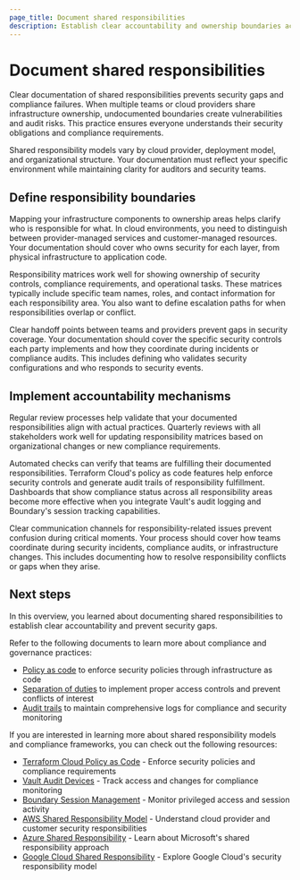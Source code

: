 ```yaml
---
page_title: Document shared responsibilities
description: Establish clear accountability and ownership boundaries across your infrastructure and application stack.
---
```


# Document shared responsibilities

Clear documentation of shared responsibilities prevents security gaps and compliance failures. When multiple teams or cloud providers share infrastructure ownership, undocumented boundaries create vulnerabilities and audit risks. This practice ensures everyone understands their security obligations and compliance requirements.

Shared responsibility models vary by cloud provider, deployment model, and organizational structure. Your documentation must reflect your specific environment while maintaining clarity for auditors and security teams.

## Define responsibility boundaries

Mapping your infrastructure components to ownership areas helps clarify who is responsible for what. In cloud environments, you need to distinguish between provider-managed services and customer-managed resources. Your documentation should cover who owns security for each layer, from physical infrastructure to application code.

Responsibility matrices work well for showing ownership of security controls, compliance requirements, and operational tasks. These matrices typically include specific team names, roles, and contact information for each responsibility area. You also want to define escalation paths for when responsibilities overlap or conflict.

Clear handoff points between teams and providers prevent gaps in security coverage. Your documentation should cover the specific security controls each party implements and how they coordinate during incidents or compliance audits. This includes defining who validates security configurations and who responds to security events.

## Implement accountability mechanisms

Regular review processes help validate that your documented responsibilities align with actual practices. Quarterly reviews with all stakeholders work well for updating responsibility matrices based on organizational changes or new compliance requirements.

Automated checks can verify that teams are fulfilling their documented responsibilities. Terraform Cloud's policy as code features help enforce security controls and generate audit trails of responsibility fulfillment. Dashboards that show compliance status across all responsibility areas become more effective when you integrate Vault's audit logging and Boundary's session tracking capabilities.

Clear communication channels for responsibility-related issues prevent confusion during critical moments. Your process should cover how teams coordinate during security incidents, compliance audits, or infrastructure changes. This includes documenting how to resolve responsibility conflicts or gaps when they arise.

## Next steps

In this overview, you learned about documenting shared responsibilities to establish clear accountability and prevent security gaps.

Refer to the following documents to learn more about compliance and governance practices:

- [Policy as code](/well-architected-framework/secure-systems/compliance-and-governance/policy-as-code) to enforce security policies through infrastructure as code
- [Separation of duties](/well-architected-framework/secure-systems/compliance-and-governance/separation-of-duties) to implement proper access controls and prevent conflicts of interest
- [Audit trails](/well-architected-framework/secure-systems/compliance-and-governance/audit-trails) to maintain comprehensive logs for compliance and security monitoring

If you are interested in learning more about shared responsibility models and compliance frameworks, you can check out the following resources:

- [Terraform Cloud Policy as Code](/terraform/cloud-docs/policy) - Enforce security policies and compliance requirements
- [Vault Audit Devices](/vault/docs/audit) - Track access and changes for compliance monitoring
- [Boundary Session Management](/hcp/docs/boundary/session-management) - Monitor privileged access and session activity
- [AWS Shared Responsibility Model](https://aws.amazon.com/compliance/shared-responsibility-model/) - Understand cloud provider and customer security responsibilities
- [Azure Shared Responsibility](https://learn.microsoft.com/en-us/azure/security/fundamentals/shared-responsibility) - Learn about Microsoft's shared responsibility approach
- [Google Cloud Shared Responsibility](https://cloud.google.com/security/shared-responsibility) - Explore Google Cloud's security responsibility model 